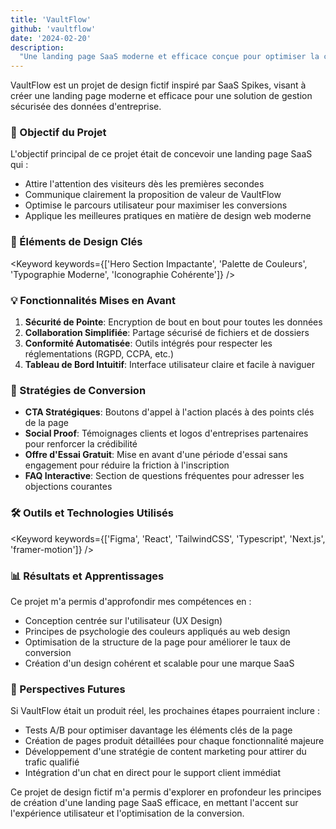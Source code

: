 ```yaml
---
title: 'VaultFlow'
github: 'vaultflow'
date: '2024-02-20'
description:
  "Une landing page SaaS moderne et efficace conçue pour optimiser la conversion et l'expérience utilisateur."
---
```


VaultFlow est un projet de design fictif inspiré par SaaS Spikes, visant à créer une landing page moderne et efficace
pour une solution de gestion sécurisée des données d'entreprise.

### 🎯 Objectif du Projet

L'objectif principal de ce projet était de concevoir une landing page SaaS qui :

- Attire l'attention des visiteurs dès les premières secondes
- Communique clairement la proposition de valeur de VaultFlow
- Optimise le parcours utilisateur pour maximiser les conversions
- Applique les meilleures pratiques en matière de design web moderne

### 🎨 Éléments de Design Clés

<Keyword
  keywords={['Hero Section Impactante', 'Palette de Couleurs', 'Typographie Moderne', 'Iconographie Cohérente']}
/>

### 💡 Fonctionnalités Mises en Avant

1. **Sécurité de Pointe**: Encryption de bout en bout pour toutes les données
2. **Collaboration Simplifiée**: Partage sécurisé de fichiers et de dossiers
3. **Conformité Automatisée**: Outils intégrés pour respecter les réglementations (RGPD, CCPA, etc.)
4. **Tableau de Bord Intuitif**: Interface utilisateur claire et facile à naviguer

### 🚀 Stratégies de Conversion

- **CTA Stratégiques**: Boutons d'appel à l'action placés à des points clés de la page
- **Social Proof**: Témoignages clients et logos d'entreprises partenaires pour renforcer la crédibilité
- **Offre d'Essai Gratuit**: Mise en avant d'une période d'essai sans engagement pour réduire la friction à
  l'inscription
- **FAQ Interactive**: Section de questions fréquentes pour adresser les objections courantes

### 🛠️ Outils et Technologies Utilisés

<Keyword keywords={['Figma', 'React', 'TailwindCSS', 'Typescript', 'Next.js', 'framer-motion']} />

### 📊 Résultats et Apprentissages

Ce projet m'a permis d'approfondir mes compétences en :

- Conception centrée sur l'utilisateur (UX Design)
- Principes de psychologie des couleurs appliqués au web design
- Optimisation de la structure de la page pour améliorer le taux de conversion
- Création d'un design cohérent et scalable pour une marque SaaS

### 🔮 Perspectives Futures

Si VaultFlow était un produit réel, les prochaines étapes pourraient inclure :

- Tests A/B pour optimiser davantage les éléments clés de la page
- Création de pages produit détaillées pour chaque fonctionnalité majeure
- Développement d'une stratégie de content marketing pour attirer du trafic qualifié
- Intégration d'un chat en direct pour le support client immédiat

Ce projet de design fictif m'a permis d'explorer en profondeur les principes de création d'une landing page SaaS
efficace, en mettant l'accent sur l'expérience utilisateur et l'optimisation de la conversion.
